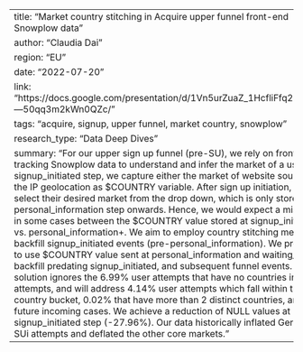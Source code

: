 ---
title: "Market country stitching in Acquire upper funnel front-end Snowplow data"
author: "Claudia Dai"
region: "EU"
date: "2022-07-20"
link: "https://docs.google.com/presentation/d/1Vn5urZuaZ_1HcfliFfq2lGwFRM---50qq3m2kWn0QZc/"
tags: "acquire, signup, upper funnel, market country, snowplow"
research_type: "Data Deep Dives"
summary: "For our upper sign up funnel (pre-SU), we rely on front-end tracking Snowplow data to understand and infer the market of a user. At signup_initiated step, we capture either the market of website source or the IP geolocation as $COUNTRY variable. After sign up initiation, users select their desired market from the drop down, which is only stored from personal_information step onwards. Hence, we would expect a mismatch in some cases between the $COUNTRY value stored at signup_initiated vs. personal_information+. We aim to employ country stitching method to backfill signup_initiated events (pre-personal_information). We propose to use $COUNTRY value sent at personal_information and waiting_list to backfill predating signup_initiated, and subsequent funnel events. This solution ignores the 6.99% user attempts that have no countries in their attempts, and will address 4.14% user attempts which fall within the 2-country bucket, 0.02% that have more than 2 distinct countries, and future incoming cases. We achieve a reduction of NULL values at signup_initiated step (-27.96%). Our data historically inflated German SUi attempts and deflated the other core markets."
---